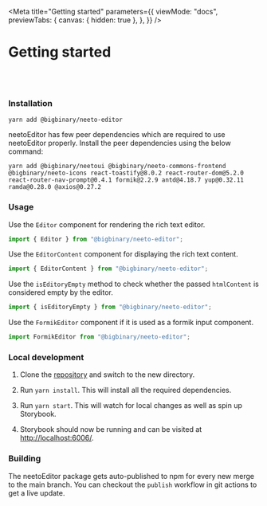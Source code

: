 
<Meta
  title="Getting started"
  parameters={{
    viewMode: "docs",
    previewTabs: {
      canvas: { hidden: true },
    },
  }}
/>

# Getting started

<br />
<br />

### **Installation**

<div className="sbdocs-install-code">

```
yarn add @bigbinary/neeto-editor
```

</div>

neetoEditor has few peer dependencies which are required to use neetoEditor properly. Install the peer dependencies using the below command:

<div className="sbdocs-install-code">

```
yarn add @bigbinary/neetoui @bigbinary/neeto-commons-frontend @bigbinary/neeto-icons react-toastify@8.0.2 react-router-dom@5.2.0 react-router-nav-prompt@0.4.1 formik@2.2.9 antd@4.18.7 yup@0.32.11 ramda@0.28.0 @axios@0.27.2
```

</div>

### **Usage**

Use the `Editor` component for rendering the rich text editor.

```jsx
import { Editor } from "@bigbinary/neeto-editor";
```

Use the `EditorContent` component for displaying the rich text content.

```jsx
import { EditorContent } from "@bigbinary/neeto-editor";
```

Use the `isEditoryEmpty` method to check whether the passed `htmlContent` is
considered empty by the editor.

```jsx
import { isEditoryEmpty } from "@bigbinary/neeto-editor";
```

Use the `FormikEditor` component if it is used as a formik input component.

```jsx
import FormikEditor from "@bigbinary/neeto-editor";
```

### **Local development**

1. Clone the [repository](https://github.com/bigbinary/neeto-editor) and switch
   to the new directory.

2. Run `yarn install`. This will install all the required dependencies.

3. Run `yarn start`. This will watch for local changes as well as spin up
   Storybook.

4. Storybook should now be running and can be visited at
   [http://localhost:6006/](http://localhost:6006/).

### **Building**

The neetoEditor package gets auto-published to npm for every new merge to the
main branch. You can checkout the `publish` workflow in git actions to get a
live update.
